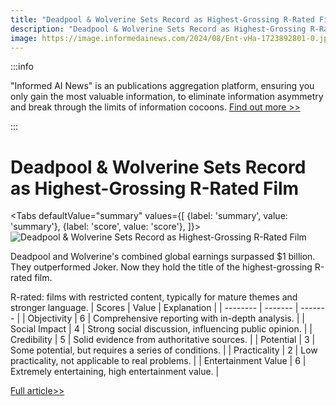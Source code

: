 ```yaml
---
title: "Deadpool & Wolverine Sets Record as Highest-Grossing R-Rated Film"
description: "Deadpool & Wolverine Sets Record as Highest-Grossing R-Rated Film"
image: https://image.informedainews.com/2024/08/Ent-vHa-1723892801-0.jpg
---
```



:::info

"Informed AI News" is an publications aggregation platform, ensuring you only gain the most valuable information, to eliminate information asymmetry and break through the limits of information cocoons.  [Find out more >>](/)

:::

# Deadpool & Wolverine Sets Record as Highest-Grossing R-Rated Film


<Tabs
	defaultValue="summary"
	values={[
	{label: 'summary', value: 'summary'},
	{label: 'score', value: 'score'},
]}>
<TabItem value="summary">
<img
  src="https://image.informedainews.com/2024/08/Ent-vHa-1723892801-0.jpg"
  alt="Deadpool & Wolverine Sets Record as Highest-Grossing R-Rated Film"
/>



Deadpool and Wolverine's combined global earnings surpassed $1 billion.
They outperformed Joker.
Now they hold the title of the highest-grossing R-rated film.

R-rated: films with restricted content, typically for mature themes and stronger language.
</TabItem>
<TabItem value="score">
	| Scores     | Value   | Explanation |
	| -------- | ------- | ------- |
	| Objectivity  | 6    | Comprehensive reporting with in-depth analysis.    |
	| Social Impact | 4     | Strong social discussion, influencing public opinion.    |
	| Credibility    | 5    | Solid evidence from authoritative sources.    |
	| Potential    | 3    | Some potential, but requires a series of conditions.    |
	| Practicality    | 2    | Low practicality, not applicable to real problems.    |
	| Entertainment Value    | 6    | Extremely entertaining, high entertainment value.    |
</TabItem>
</Tabs>

[Full article>>](https://www.ign.com/articles/deadpool-wolverine-is-now-officially-the-highest-grossing-r-rated-film-ever)
